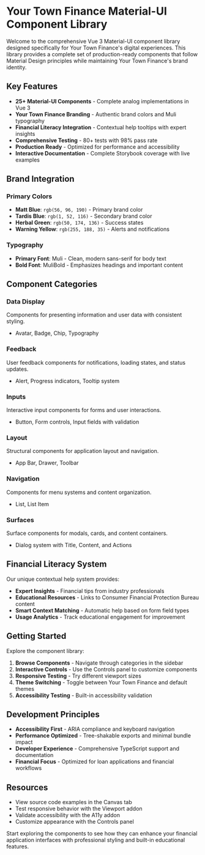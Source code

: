 
<Meta title="Introduction" />

# Your Town Finance Material-UI Component Library

Welcome to the comprehensive Vue 3 Material-UI component library designed specifically for Your Town Finance's digital experiences. This library provides a complete set of production-ready components that follow Material Design principles while maintaining Your Town Finance's brand identity.

## Key Features

- **25+ Material-UI Components** - Complete analog implementations in Vue 3
- **Your Town Finance Branding** - Authentic brand colors and Muli typography
- **Financial Literacy Integration** - Contextual help tooltips with expert insights
- **Comprehensive Testing** - 80+ tests with 98% pass rate
- **Production Ready** - Optimized for performance and accessibility
- **Interactive Documentation** - Complete Storybook coverage with live examples

## Brand Integration

### Primary Colors
- **Matt Blue**: `rgb(56, 96, 190)` - Primary brand color
- **Tardis Blue**: `rgb(1, 52, 116)` - Secondary brand color
- **Herbal Green**: `rgb(50, 174, 136)` - Success states
- **Warning Yellow**: `rgb(255, 188, 35)` - Alerts and notifications

### Typography
- **Primary Font**: Muli - Clean, modern sans-serif for body text
- **Bold Font**: MuliBold - Emphasizes headings and important content

## Component Categories

### Data Display
Components for presenting information and user data with consistent styling.
- Avatar, Badge, Chip, Typography

### Feedback
User feedback components for notifications, loading states, and status updates.
- Alert, Progress indicators, Tooltip system

### Inputs
Interactive input components for forms and user interactions.
- Button, Form controls, Input fields with validation

### Layout
Structural components for application layout and navigation.
- App Bar, Drawer, Toolbar

### Navigation
Components for menu systems and content organization.
- List, List Item

### Surfaces
Surface components for modals, cards, and content containers.
- Dialog system with Title, Content, and Actions

## Financial Literacy System

Our unique contextual help system provides:
- **Expert Insights** - Financial tips from industry professionals
- **Educational Resources** - Links to Consumer Financial Protection Bureau content
- **Smart Context Matching** - Automatic help based on form field types
- **Usage Analytics** - Track educational engagement for improvement

## Getting Started

Explore the component library:

1. **Browse Components** - Navigate through categories in the sidebar
2. **Interactive Controls** - Use the Controls panel to customize components
3. **Responsive Testing** - Try different viewport sizes
4. **Theme Switching** - Toggle between Your Town Finance and default themes
5. **Accessibility Testing** - Built-in accessibility validation

## Development Principles

- **Accessibility First** - ARIA compliance and keyboard navigation
- **Performance Optimized** - Tree-shakable exports and minimal bundle impact
- **Developer Experience** - Comprehensive TypeScript support and documentation
- **Financial Focus** - Optimized for loan applications and financial workflows

## Resources

- View source code examples in the Canvas tab
- Test responsive behavior with the Viewport addon
- Validate accessibility with the A11y addon
- Customize appearance with the Controls panel

Start exploring the components to see how they can enhance your financial application interfaces with professional styling and built-in educational features.
